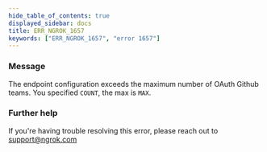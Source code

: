 ```yaml
---
hide_table_of_contents: true
displayed_sidebar: docs
title: ERR_NGROK_1657
keywords: ["ERR_NGROK_1657", "error 1657"]
---
```


### Message

The endpoint configuration exceeds the maximum number of OAuth Github teams. You specified `COUNT`, the max is `MAX`.

### Further help

If you're having trouble resolving this error, please reach out to [support@ngrok.com](mailto:support@ngrok.com?subject=Help%20with%20ERR_NGROK_1657)
